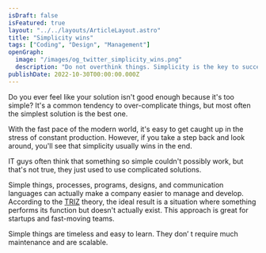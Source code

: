 ```yaml
---
isDraft: false
isFeatured: true
layout: "../../layouts/ArticleLayout.astro"
title: "Simplicity wins"
tags: ["Coding", "Design", "Management"]
openGraph:
  image: "/images/og_twitter_simplicity_wins.png"
  description: "Do not overthink things. Simplicity is the key to success."
publishDate: 2022-10-30T00:00:00.000Z
---
```


Do you ever feel like your solution isn't good enough because it's too simple? It's a common tendency to over-complicate things, but most often the simplest solution is the best one.

With the fast pace of the modern world, it's easy to get caught up in the stress of constant production. However, if you take a step back and look around, you'll see that simplicity usually wins in the end.

IT guys often think that something so simple couldn't possibly work, but that's not true, they just used to use complicated solutions.

Simple things, processes, programs, designs, and communication languages can actually make a company easier to manage and develop. According to the [TRIZ](https://en.wikipedia.org/wiki/TRIZ) theory, the ideal result is a situation where something performs its function but doesn't actually exist. This approach is great for startups and fast-moving teams.

Simple things are timeless and easy to learn. They don’
t require much maintenance and are scalable.
